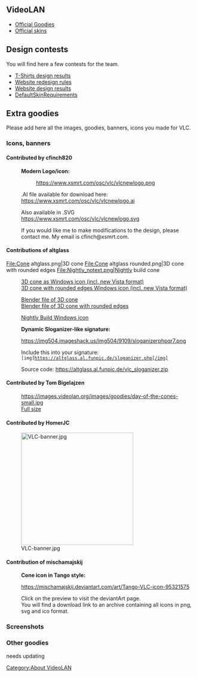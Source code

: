 {{Outdated|important=y}}
== VideoLAN ==
* [https://www.videolan.org/goodies.html Official Goodies]
* [https://www.videolan.org/vlc/skins.php Official skins]

== Design contests ==
You will find here a few contests for the team.

* [[T-Shirt_Design_Contest| T-Shirts design results]]
* [[WebsiteRedesign| Website redesign rules]]
* [[WebsiteDesign | Website design results]]
* [[DefaultSkinRequirements]]

== Extra goodies ==
Please add here all the images, goodies, banners, icons you made for VLC.

=== Icons, banners ===
==== Contributed by cfinch820 ====
:'''Modern Logo/icon:'''
::https://www.xsmrt.com/osc/vlc/vlcnewlogo.png


:.AI file available for download here:
:https://www.xsmrt.com/osc/vlc/vlcnewlogo.ai

:Also available in .SVG
:https://www.xsmrt.com/osc/vlc/vlcnewlogo.svg


:If you would like me to make modifications to the design, please contact me. My email is cfinch@xsmrt.com.

==== Contributions of altglass ====
<gallery>
File:Cone altglass.png|3D cone
File:Cone altglass rounded.png|3D cone with rounded edges
File:Nightly_notext.png|Nightly build cone
</gallery>

:[https://web.archive.org/web/20190104085819/http://d-gfx.kognetwork.ch/VLC/cone_altglass.ico 3D cone as Windows icon (incl. new Vista format)]
:[https://web.archive.org/web/20160313110919/http://d-gfx.kognetwork.ch/VLC/cone_altglass_2.ico 3D cone with rounded edges Windows icon (incl. new Vista format)]

:[https://web.archive.org/web/20170904011112/http://d-gfx.kognetwork.ch/VLC/cone_altglass.blend Blender file of 3D cone]
:[https://web.archive.org/web/20170904011201/http://d-gfx.kognetwork.ch/VLC/cone_altglass_2.blend Blender file of 3D cone with rounded edges]

:[https://web.archive.org/web/20110717034428/http://d-gfx.kognetwork.ch/VLC/nightly_notext.ico Nightly Build Windows icon]

:'''Dynamic Sloganizer-like signature:'''

:https://img504.imageshack.us/img504/9109/sloganizerphpqr7.png

:Include this into your signature: <code>[img]https://altglass.al.funpic.de/sloganizer.php[/img]</code>

:Source code: https://altglass.al.funpic.de/vlc_sloganizer.zip

==== Contributed by Tom Bigelajzen ====
:https://images.videolan.org/images/goodies/day-of-the-cones-small.jpg
:[https://images.videolan.org/images/goodies/day-of-the-cones-ex2.jpg Full size]

==== Contributed by HomerJC ====
[[File:VLC-banner.jpg|300px]]

==== Contribution of mischamajskij ====
:'''Cone icon in Tango style:'''

:https://mischamajskij.deviantart.com/art/Tango-VLC-icon-95321575

:Click on the preview to visit the deviantArt page.<br>You will find a download link to an archive containing all icons in png, svg and ico format.

=== Screenshots ===

=== Other goodies ===
needs updating

[[Category:About VideoLAN]]